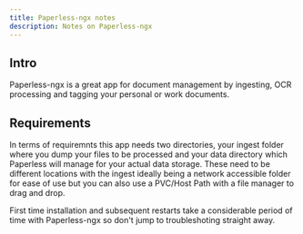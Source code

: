 ```yaml
---
title: Paperless-ngx notes
description: Notes on Paperless-ngx
---
```



## Intro

Paperless-ngx is a great app for document management by ingesting, OCR processing and tagging your personal or work documents.

## Requirements

In terms of requiremnts this app needs two directories, your ingest folder where you dump your files to be processed and your data directory which Paperless will manage for your actual data storage. These need to be different locations with the ingest ideally being a network accessible folder for ease of use but you can also use a PVC/Host Path with a file manager to drag and drop.

<Aside type="danger"> 
First time installation and subsequent restarts take a considerable period of time with Paperless-ngx so don't jump to troubleshoting straight away.
</Aside>
